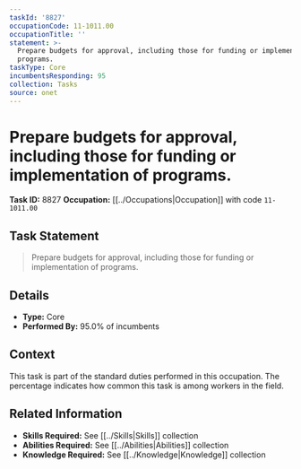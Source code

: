 ```yaml
---
taskId: '8827'
occupationCode: 11-1011.00
occupationTitle: ''
statement: >-
  Prepare budgets for approval, including those for funding or implementation of
  programs.
taskType: Core
incumbentsResponding: 95
collection: Tasks
source: onet
---
```

# Prepare budgets for approval, including those for funding or implementation of programs.

**Task ID:** 8827
**Occupation:** [[../Occupations|Occupation]] with code `11-1011.00`

## Task Statement

> Prepare budgets for approval, including those for funding or implementation of programs.

## Details

- **Type:** Core
- **Performed By:** 95.0% of incumbents

## Context

This task is part of the standard duties performed in this occupation. The percentage indicates how common this task is among workers in the field.

## Related Information

- **Skills Required:** See [[../Skills|Skills]] collection
- **Abilities Required:** See [[../Abilities|Abilities]] collection
- **Knowledge Required:** See [[../Knowledge|Knowledge]] collection
